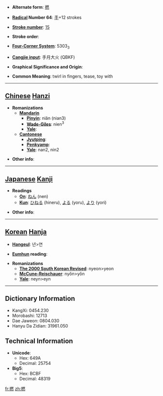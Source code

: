 * '''Alternate form''': [[撚]]

* '''[[Wiktionary:Chinese radical index| Radical]] Number 64''': [[Wiktionary:Chinese radical index 手|手]]+12 strokes

* '''[[Wiktionary:Chinese total strokes index|Stroke number]]''': [[Wiktionary:Chinese total strokes index 15|15]]

* '''Stroke order''': 

* '''[[Wiktionary:Chinese four corner index|Four-Corner System]]''': 5303<sub>3</sub>

* '''[[Wiktionary:Chinese Cangjie index|Cangjie input]]''': 手月大火 (QBKF)

* '''Graphical Significance and Origin''': 

* '''Common Meaning''': twirl in fingers, tease, toy with

----

== [[Chinese]] [[Hanzi]] ==

* '''Romanizations'''
** '''[[Mandarin]]'''
*** '''[[Pinyin]]''': niǎn (nian3)
*** '''[[Wade-Giles]]''': nien<sup>3</sup>
*** '''[[Yale]]''': 
** '''[[Cantonese]]'''
*** '''[[Jyutping]]''':
*** '''[[Penkyamp]]''': 
*** '''[[Yale]]''': nan2, nin2

* '''Other info''': 

----

== [[Japanese]] [[Kanji]] ==

* '''Readings'''
** '''[[On]]''': [[ねん]] (nen)
** '''[[Kun]]''': [[ひねる]] (hineru), [[よる]] (yoru), [[より]] (yori)

* '''Other info''':  

----

== [[Korean]] [[Hanja]] ==

* '''[[Hangeul]]''': 년>연

* '''[[Eumhun]] reading''': 

* '''Romanizations'''
** '''[[The 2000 South Korean Revised Romanization|The 2000 South Korean Revised]]''': nyeon>yeon
** '''[[McCune-Reischauer]]''': nyŏn>yŏn
** '''[[Yale]]''': neyn>eyn

----

== Dictionary Information ==

* KangXi: 0454.230
* Morobashi: 12713
* Dae Jaweon: 0804.030
* Hanyu Da Zidian: 31961.050

== Technical Information ==

* '''Unicode''':
** Hex: 649A
** Decimal: 25754
* '''Big5''':
** Hex: BCBF
** Decimal: 48319

[[fr:撚]]
[[zh:撚]]